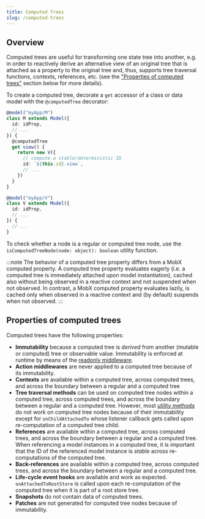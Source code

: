 ```yaml
---
title: Computed Trees
slug: /computed-trees
---
```


## Overview

Computed trees are useful for transforming one state tree into another, e.g. in order to reactively derive an alternative view of an original tree that is attached as a property to the original tree and, thus, supports tree traversal functions, contexts, references, etc. (see the ["Properties of computed trees"](#properties-of-computed-trees) section below for more details).

To create a computed tree, decorate a `get` accessor of a class or data model with the `@computedTree` decorator:

```ts
@model("myApp/M")
class M extends Model({
  id: idProp,
  // ...
}) {
  @computedTree
  get view() {
    return new V({
      // compute a stable/deterministic ID
      id: `${this.id}.view`,
      // ...
    })
  }
}

@model("myApp/V")
class V extends Model({
  id: idProp,
  // ...
}) {
  // ...
}
```

To check whether a node is a regular or computed tree node, use the `isComputedTreeNode(node: object): boolean` utility function.

:::note
The behavior of a computed tree property differs from a MobX computed property. A computed tree property evaluates eagerly (i.e. a computed tree is immediately attached upon model instantiation), cached also without being observed in a reactive context and not suspended when not observed. In contrast, a MobX computed property evaluates lazily, is cached only when observed in a reactive context and (by default) suspends when not observed.
:::

## Properties of computed trees

Computed trees have the following properties:

- **Immutability** because a computed tree is _derived_ from another (mutable or computed) tree or observable value. Immutability is enforced at runtime by means of the [readonly middleware](./actionMiddlewares/readonlyMiddleware.mdx).
- **Action middlewares** are never applied to a computed tree because of its immutability.
- **Contexts** are available within a computed tree, across computed trees, and across the boundary between a regular and a computed tree
- **Tree traversal methods** can be used on computed tree nodes within a computed tree, across computed trees, and across the boundary between a regular and a computed tree. However, most [utility methods](./treeLikeStructure.mdx#utility-methods) do not work on computed tree nodes because of their immutability except for `onChildAttachedTo` whose listener callback gets called upon re-computation of a computed tree child.
- **References** are available within a computed tree, across computed trees, and across the boundary between a regular and a computed tree. When referencing a model instances in a computed tree, it is important that the ID of the referenced model instance is _stable_ across re-computations of the computed tree.
- **Back-references** are available within a computed tree, across computed trees, and across the boundary between a regular and a computed tree.
- **Life-cycle event hooks** are available and work as expected. `onAttachedToRootStore` is called upon each re-computation of the computed tree when it is part of a root store tree.
- **Snapshots** do not contain data of computed trees.
- **Patches** are not generated for computed tree nodes because of immutability.
